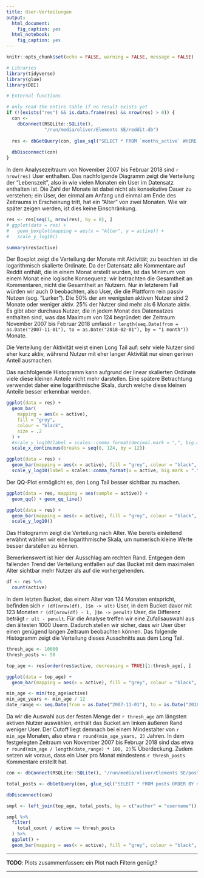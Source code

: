 ```yaml
---
title: User-Verteilungen
output: 
  html_document: 
    fig_caption: yes
  html_notebook: 
    fig_caption: yes
---
```


```r
knitr::opts_chunk$set(echo = FALSE, warning = FALSE, message = FALSE)
```

```r
# Libraries
library(tidyverse)
library(glue)
library(DBI)

# External functions

# only read the entire table if no result exists yet
if (!(exists("res") && is.data.frame(res) && nrow(res) > 0)) {
  con <-
    dbConnect(RSQLite::SQLite(),
              "/run/media/oliver/Elements SE/reddit.db")
  
  res <- dbGetQuery(con, glue_sql("SELECT * FROM `months_active` WHERE `author` != '[deleted]'", .con = con))
  
  dbDisconnect(con)
}
```

In dem Analysezeitraum von November 2007 bis Februar 2018 sind `r nrow(res)` User enthalten. Das nachfolgende Diagramm zeigt die
Verteilung der "Lebenszeit", also in wie vielen Monaten ein User im Datensatz enthalten ist. Die Zahl der Monate ist dabei
nicht als konsekutive Dauer zu verstehen; ein User, der einmal am Anfang und einmal am Ende des Zeitraums in Erscheinung tritt, hat ein "Alter" von zwei Monaten. Wie wir später zeigen werden, ist dies keine Einschränkung.

```r
res <- res[seq(1, nrow(res), by = 8), ]
# ggplot(data = res) + 
#   geom_boxplot(mapping = aes(x = "Alter", y = active)) +
#   scale_y_log10()

```

```r
summary(res$active)
```

Der Boxplot zeigt die Verteilung der Monate mit Aktivität; zu beachten ist die logarithmisch skalierte Ordinate.
Da der Datensatz alle Kommentare
auf Reddit enthält, die in einem Monat erstellt wurden, ist das Minimum von einem Monat eine logische Konsequenz: wir betrachten
die Gesamtheit an Kommentaren, nicht die Gesamtheit an Nutzern. Nur in letzterem Fall würden wir auch 0 beobachten, also User, die die Plattform rein passiv Nutzen (sog. "Lurker"). Die 50% der am wenigsten aktiven Nutzer sind 2 Monate oder weniger aktiv.
25% der Nutzer sind mehr als 6 Monate aktiv. Es gibt aber durchaus Nutzer, die in jedem Monat des Datensatzes enthalten sind, was
das Maximum von 124 begründet: der Zeitraum November 2007 bis Februar 2018 umfasst `r length(seq.Date(from = as.Date("2007-11-01"), to = as.Date("2018-02-01"), by = "1 month"))` Monate.

Die Verteilung der Aktivität weist einen Long Tail auf: sehr viele Nutzer sind eher kurz aktiv, während Nutzer mit eher langer
Aktivität nur einen gerinen Anteil ausmachen. 

Das nachfolgende Histogramm kann aufgrund der linear skalierten Ordinate viele diese kleinen Anteile nicht mehr darstellen. Eine spätere Betrachtung verwendet daher eine logarithmische Skala, durch welche diese kleinen Anteile besser erkennbar werden.

```r
ggplot(data = res) +
  geom_bar(
    mapping = aes(x = active),
    fill = "grey",
    colour = "black",
    size = .2
  ) +
  #scale_y_log10(label = scales::comma_format(decimal.mark = ",", big.mark = ".")) +
  scale_x_continuous(breaks = seq(0, 124, by = 12))
```

```r
ggplot(data = res) +
  geom_bar(mapping = aes(x = active), fill = "grey", colour = "black", size = .2) +
  scale_y_log10(label = scales::comma_format(x = active, big.mark = ".", decimal.mark = ","))
```

Der QQ-Plot ermöglicht es, den Long Tail besser sichtbar zu machen.

```r
ggplot(data = res, mapping = aes(sample = active)) +
  geom_qq() + geom_qq_line()
```


```r
ggplot(data = res) +
  geom_bar(mapping = aes(x = active), fill = "grey", colour = "black", size = .2) +
  scale_y_log10()
```
Das Histogramm zeigt die Verteilung nach Alter. Wie bereits einleitend erwähnt wählen wir eine logarithmische Skala, um numerisch kleine Werte besser darstellen zu können.

Bemerkenswert ist hier der Ausschlag am rechten Rand. Entgegen dem fallenden Trend der Verteilung entfallen auf das Bucket mit dem maximalen Alter sichtbar mehr Nutzer als auf die vorhergehenden.

```r
df <- res %>% 
  count(active)
```

In dem letzten Bucket, das einem Alter von 124 Monaten entspricht, befinden sich `r (df[nrow(df), ]$n -> ult)` User, in dem Bucket davor
mit 123 Monaten `r (df[nrow(df) - 1, ]$n -> penult)` User, die Differenz beträgt `r ult - penult`.
Für die Analyse treffen wir eine Zufallsauswahl aus den ältesten 1000 Usern. Dadurch stellen wir sicher, dass wir User über einen genügend langen Zeitraum beobachten können. Das folgende Histogramm zeigt die Verteilung dieses Ausschnitts aus dem Long Tail.

```r
thresh_age <- 10000
thresh_posts <- 50

top_age <- res[order(res$active, decreasing = TRUE)[1:thresh_age], ]

ggplot(data = top_age) +
  geom_bar(mapping = aes(x = active), fill = "grey", colour = "black", size = .2)

```

```r
min_age <- min(top_age$active)
min_age_years <- min_age / 12
date_range <- seq.Date(from = as.Date("2007-11-01"), to = as.Date("2018-02-01"), by = "1 month")
```


Da wir die Auswahl aus der festen Menge der `r thresh_age` am längsten aktiven Nutzer auswählen, enthält das Bucket am linken äußeren Rand weniger User. Der Cutoff liegt demnach bei einem Mindestalter von `r min_age` Monaten, also etwa `r round(min_age_years, 2)` Jahren. In dem festgelegten Zeitraum von November 2007 bis Februar 2018 sind das etwa 
`r round(min_age / length(date_range) * 100, 2)`% Überdeckung. Zudem setzen wir voraus, dass ein User pro Monat mindestens `r thresh_posts` Kommentare erstellt hat.

```r
con <- dbConnect(RSQLite::SQLite(), "/run/media/oliver/Elements SE/posts_per_month_and_totals.db")

total_posts <- dbGetQuery(con, glue_sql("SELECT * FROM posts ORDER BY months_active DESC LIMIT {thresh_age}", .con = con))

dbDisconnect(con)

smpl <- left_join(top_age, total_posts, by = c("author" = "username"))

smpl %>% 
  filter(
    total_count / active >= thresh_posts
  ) %>% 
  ggplot() +
  geom_bar(mapping = aes(x = active), fill = "grey", colour = "black", size = .2)
```



------------

**TODO**:
Plots zusammenfassen: ein Plot nach Filtern genügt?

------------
